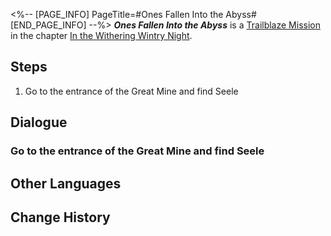 <%-- [PAGE_INFO]
PageTitle=#Ones Fallen Into the Abyss#
[END_PAGE_INFO] --%>
{{Stub|Dialogue.}}
{{Mission Infobox
|id            = 1010502
|title         = 
|image         = Mission Ones Fallen Into the Abyss.png{{subst:void|<!--$UPLOAD:<<SpriteOutput/Chronicle/1010502.png>-<Mission Ones Fallen Into the Abyss.png>-<Fate's Atlas Images>>-->}}
|type          = Trailblaze
|event_name    = 
|chapter       = In the Withering Wintry Night
|requirements  = 
* [[Trailblaze Mission]] ''[[Long Wait for the Blade's Edge]]'' completed
* Reach [[Trailblaze Level]] 13
|summary       = Together with Seele, you overcome obstacles and locate the source of this incident, Clara and Svarog from the Robot Settlement. After defeating Svarog's automatons, Oleg, the leader of Wildfire, agrees to cooperate in exchange for your assistance.
|characters    = Bronya; Seele; Trailblazer
|startLocation = [[Jarilo-VI]] - [[Boulder Town]]
|world         = Jarilo-VI
|area          = Boulder Town
|prev          = Long Wait for the Blade's Edge
|next          = A Sunset Rendezvous
|rewards       = Trailblaze EXP*600; Stellar Jade*80; Enigmatic Ectostella*2; Adventure Log*6; Condensed Aether*3; "Faded Sun"*1 { text = "Faded Sun" }
}}
'''''Ones Fallen Into the Abyss''''' is a [[Trailblaze Mission]] in the chapter [[In the Withering Wintry Night]].

==Steps==
# Go to the entrance of the Great Mine and find Seele

<!--
==Gameplay Notes==

--><!--
==Trial Character==

-->
==Dialogue==
{{Stub Dialogue}}

===Go to the entrance of the Great Mine and find Seele{{subst:void|<!--101040305-->}}===
{{Mission Description|type=trailblaze|location=Boulder Town|Just as Bronya's being surrounded by the enemies, Seele, the backbone of Wildfire arrives just in time to save her but immediately turns to confront her after.<br />In the end, Seele finally reveals her reason for being there: Oleg, leader of Wildfire is asking for an audience with the noble girl from the surface.<br />Naturally, you can't pass up on this opportunity to get in touch with Wildfire. Follow Seele's instructions and head to the Great Mine.}}
{{Dialogue Start}}
:{{tx}}
{{Dialogue End}}

==Other Languages==
{{Other Languages
|en   = Ones Fallen Into the Abyss
|zhs  = 他们有多少人已掉进深渊
|zht  = 他們有多少人已掉進深淵
|ja   = 深淵に落ちた人数
|ko   = 심연으로 추락한 자들
|es   = Los caídos en el abismo
|fr   = Ceux qui sont tombés dans l'abîme
|ru   = Уж сколько их упало в эту бездну
|th   = มีกี่คนที่ตกไปในเหวลึก
|vi   = Bao Nhiêu Người Trong Số Họ Đã Rơi Xuống Vực Sâu
|de   = In den Abgrund Gefallene
|id   = Banyak dari Mereka yang Jatuh ke Jurang
|pt   = Aqueles que Caíram no Abismo
}}

==Change History==
{{Change History|1.0}}
